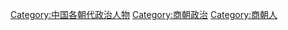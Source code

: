 [[Category:中国各朝代政治人物|Category:中国各朝代政治人物]]
[[Category:商朝政治|Category:商朝政治]]
[[Category:商朝人|Category:商朝人]]
